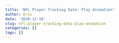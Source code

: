 ```yaml
---
title: 'NFL Player Tracking Data: Play Animation'
author: Eric
date: '2020-12-18'
slug: nfl-player-tracking-data-play-animation
categories: []
tags: []
---
```

